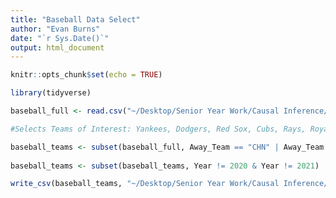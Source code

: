 ```yaml
---
title: "Baseball Data Select"
author: "Evan Burns"
date: "`r Sys.Date()`"
output: html_document
---
```


```r
knitr::opts_chunk$set(echo = TRUE)
```

```r
library(tidyverse)

baseball_full <- read.csv("~/Desktop/Senior Year Work/Causal Inference/Baseball Data/Baseball_Full_Clean.csv")

#Selects Teams of Interest: Yankees, Dodgers, Red Sox, Cubs, Rays, Royals, Athletics, Marlins

baseball_teams <- subset(baseball_full, Away_Team == "CHN" | Away_Team == "LAN" | Away_Team == "BOS" | Away_Team == "NYA" | Away_Team == "MIA" | Away_Team == "KCA" | Away_Team == "OAK" | Away_Team == "CIN" | Home_Team == "CHN" | Home_Team == "LAN" | Home_Team == "BOS" | Home_Team == "NYA" | Home_Team == "MIA" | Home_Team == "KCA" | Home_Team == "OAK" | Home_Team == "CIN" | Away_Team == "FLO" | Home_Team == "FLO")
  
baseball_teams <- subset(baseball_teams, Year != 2020 & Year != 2021)

write_csv(baseball_teams, "~/Desktop/Senior Year Work/Causal Inference/Baseball Data/Baseball_Teams_Clean")
```

